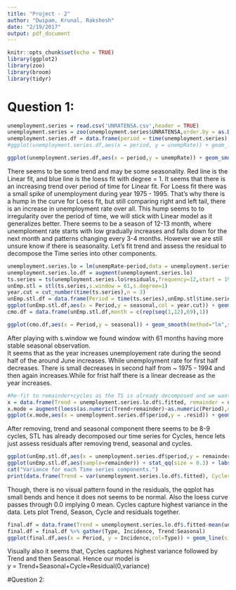 ```yaml
---
title: "Project - 2"
author: "Dwipam, Krunal, Rakshesh"
date: "2/19/2017"
output: pdf_document
---
```


```r
knitr::opts_chunk$set(echo = TRUE)
library(ggplot2)
library(zoo)
library(broom)
library(tidyr)
```
# Question 1:  
```r
unemployment.series = read.csv('UNRATENSA.csv',header = TRUE)
unemployment.series = zoo(unemployment.series$UNRATENSA,order.by = as.Date(unemployment.series$DATE))
unemployment.series.df = data.frame(period = time(unemployment.series),unempRate = unemployment.series)
#ggplot(unemployment.series.df,aes(x = period, y = unempRate)) + geom_line(size = 0.2) + labs(title ="Unemployment rate by month from 1948 to 2017")
```
  
  
```r
ggplot(unemployment.series.df,aes(x = period,y = unempRate)) + geom_smooth(method = "loess",se=FALSE,method.args = list(degree=1),size = 0.3) + geom_line(size = 0.2) + geom_smooth(method = "lm",col="red",se=FALSE,size = 0.5) + labs(y = "Unemployment Rate")
```

There seems to be some trend and may be some seasonality. Red line is the Linear fit, and blue line is the loess fit with degree = 1. It seems that there is an increasing trend over period of time for Linear fit. For Loess fit there was a small spike of unemployment during year 1975 - 1995. That's why there is a hump in the curve for Loess fit, but still comparing right and left tail, there is an increase in unemployment rate over all. This hump seems to to irregularity over the period of time, we will stick with Linear model as it generalizes better. There seems to be a season of 12-13 month, where unemploment rate starts with low gradually increases and falls down for the next month and patterns changing every 3-4 months. However we are still unsure know if there is seasonality.  Let's fit trend and assess the residual to decompose the Time series into other components.

```r
unemployment.series.lo = lm(unempRate~period,data = unemployment.series.df)
unemployment.series.lo.df = augment(unemployment.series.lo)
ts.series = ts(unemployment.series.lo$residuals,frequency=12,start = 1948)
unEmp.stl = stl(ts.series,s.window = 61,s.degree=1)
year.cut = cut_number(time(ts.series),n = 3)
unEmp.stl.df = data.frame(Period = time(ts.series),unEmp.stl$time.series,year.cut)
ggplot(unEmp.stl.df,aes(x = Period,y = seasonal,col = year.cut)) + geom_line() + facet_wrap(~year.cut,ncol = 1,scales='free') + labs(title="Seasonal plot per 23 years") + scale_colour_discrete(labels = c("1948 - 1971","1972 - 1994","1997 - 2017"),name = "Period") + scale_x_continuous(breaks = seq(min(unEmp.stl.df$Period),max(unEmp.stl.df$Period),1))
cmo.df = data.frame(unEmp.stl.df,month = c(rep(seq(1,12),69),1))
```
  
```r
ggplot(cmo.df,aes(x = Period,y = seasonal)) + geom_smooth(method="lm",se=FALSE) + facet_wrap(~factor(month)) + labs(title="Monthly variation in seasonality")
```
After playing with s.window we found window with 61 months having more stable seasonal observation.  
It seems that as the year increases unemployement rate during the seond half of the  around June increases. While unemployment rate for first half decreases. There is small decreases in second half from ~ 1975 - 1994 and then again increases.While for frist half there is a linear decrease as the year increases.     

```r
#Re-fit to remainder+cycles as the TS is already decomposed and we want to assess other components.
x = data.frame(Trend = unemployment.series.lo.df$.fitted, remainder = unEmp.stl.df$remainder+unEmp.stl.df$trend,seasonal = unEmp.stl.df$seasonal, Period = unemployment.series.df$period)
x.mode = augment(loess(as.numeric(Trend+remainder)~as.numeric(Period),data = x))
ggplot(x.mode,aes(x = unemployment.series.df$period,y = .resid)) + geom_line(size = 0.2) + labs(title= "Assess for Cycles",x = "Period",y = "Residuals")+geom_smooth(method = "loess",span = 0.1,se=FALSE,size = 0.3,alpha = 0.5,col="red")
```
  
After removing, trend and seasonal component there seems to be 8-9 cycles, STL has already decomposed our time series for Cycles, hence lets just assess residuals after removing trend, seasonal and cycles.  

```r
ggplot(unEmp.stl.df,aes(x = unemployment.series.df$period,y = remainder)) + geom_line(size = 0.2) + geom_smooth(size = 0.7,se=FALSE,method = "loess") + labs(title = "Residual Plot",x = "Period",y = "Residuals")
ggplot(unEmp.stl.df,aes(sample=remainder)) + stat_qq(size = 0.3) + labs(title = "QQ-Plot")
cat("Variance for each Time series components.")
print(data.frame(Trend = var(unemployment.series.lo.df$.fitted), Cycles = var(unEmp.stl.df$trend, ), Seasonal = var(unEmp.stl.df$seasonal), Residuals = var(unEmp.stl.df$remainder)))
```
  
Though, there is no visual pattern found in the residuals, the qqplot has small bends and hence it does not seems to be normal. Also the loess curve passes through 0.0 implying 0 mean. Cycles capture highest variance in the data. Lets plot Trend, Season, Cycle and residuals together.

```r
final.df = data.frame(Trend = unemployment.series.lo.df$.fitted-mean(unemployment.series.lo.df$.fitted), Residual = unEmp.stl.df$remainder, Cycle = unEmp.stl.df$trend-mean(unEmp.stl.df$trend),Seasonal = unEmp.stl.df$seasonal, Period = unemployment.series.df$period)
final.df = final.df %>% gather(Type, Incidence, Trend:Seasonal)
ggplot(final.df,aes(x = Period, y = Incidence,col=Type)) + geom_line(size = 0.35) + facet_wrap(~factor(Type,levels = c("Trend", "Cycle", "Seasonal","Residual")),ncol=1) + labs(title = "Decomposed Components of Time Series")
```
  
Visually also it seems that, Cycles captures highest variance followed by Trend and then Seasonal. Hence our model is  
y = Trend+Seasonal+Cycle+Residual(0,variance)
  
#Question 2:
